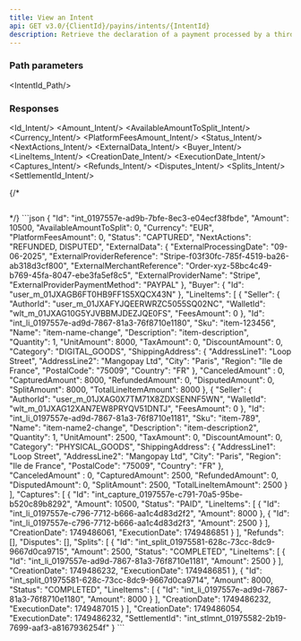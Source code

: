 ```yaml
---
title: View an Intent
api: GET v3.0/{ClientId}/payins/intents/{IntentId}
description: Retrieve the declaration of a payment processed by a third-party PSP
---
```





### Path parameters

<IntentId_Path/>

### Responses

<AccordionGroup>
<Accordion title="200 - Response parameters" defaultOpen>

<Id_Intent/>
<Amount_Intent/>
<AvailableAmountToSplit_Intent/>
<Currency_Intent/>
<PlatformFeesAmount_Intent/>
<Status_Intent/>
<NextActions_Intent/>
<ExternalData_Intent/>
<Buyer_Intent/>
<LineItems_Intent/>
<CreationDate_Intent/>
<ExecutionDate_Intent/>
<Captures_Intent/>
<Refunds_Intent/>
<Disputes_Intent/>
<Splits_Intent/>
<SettlementId_Intent/>

</Accordion>
</AccordionGroup>

{/* <AccordionGroup>
<Accordion title="400 - ">
```json

```
</Accordion>
</AccordionGroup> */}

<ResponseExample>
```json
{
    "Id": "int_0197557e-ad9b-7bfe-8ec3-e04ecf38fbde",
    "Amount": 10500,
    "AvailableAmountToSplit": 0,
    "Currency": "EUR",
    "PlatformFeesAmount": 0,
    "Status": "CAPTURED",
    "NextActions": "REFUNDED, DISPUTED",
    "ExternalData": {
        "ExternalProcessingDate": "09-06-2025",
        "ExternalProviderReference": "Stripe-f03f30fc-785f-4519-ba26-ab318d3cf800",
        "ExternalMerchantReference": "Order-xyz-58bc4c49-b769-45fa-8047-ebe3fa5ef8c5",
        "ExternalProviderName": "Stripe",
        "ExternalProviderPaymentMethod": "PAYPAL"
    },
    "Buyer": {
        "Id": "user_m_01JXAGB6FT0HB9FF1S5XQCX43N"
    },
    "LineItems": [
        {
            "Seller": {
                "AuthorId": "user_m_01JXAFYJQEERWRZC5055SQ02NC",
                "WalletId": "wlt_m_01JXAG10G5YJVBBMJDEZJQE0FS",
                "FeesAmount": 0
            },
            "Id": "int_li_0197557e-ad9d-7867-81a3-76f8710e1180",
            "Sku": "item-123456",
            "Name": "item-name-change",
            "Description": "item-description",
            "Quantity": 1,
            "UnitAmount": 8000,
            "TaxAmount": 0,
            "DiscountAmount": 0,
            "Category": "DIGITAL_GOODS",
            "ShippingAddress": {
                "AddressLine1": "Loop Street",
                "AddressLine2": "Mangopay Ltd",
                "City": "Paris",
                "Region": "Ile de France",
                "PostalCode": "75009",
                "Country": "FR"
            },
            "CanceledAmount" : 0,
            "CapturedAmount": 8000,
            "RefundedAmount": 0,
            "DisputedAmount": 0,
            "SplitAmount": 8000,
            "TotalLineItemAmount": 8000
        },
        {
            "Seller": {
                "AuthorId": "user_m_01JXAG0X7TM71X8ZDXSENNF5WN",
                "WalletId": "wlt_m_01JXAG12XAN7EW8PRYQV51DNTJ",
                "FeesAmount": 0
            },
            "Id": "int_li_0197557e-ad9d-7867-81a3-76f8710e1181",
            "Sku": "item-789",
            "Name": "item-name2-change",
            "Description": "item-description2",
            "Quantity": 1,
            "UnitAmount": 2500,
            "TaxAmount": 0,
            "DiscountAmount": 0,
            "Category": "PHYSICAL_GOODS",
            "ShippingAddress": {
                "AddressLine1": "Loop Street",
                "AddressLine2": "Mangopay Ltd",
                "City": "Paris",
                "Region": "Ile de France",
                "PostalCode": "75009",
                "Country": "FR"
            },
            "CanceledAmount" : 0,
            "CapturedAmount": 2500,
            "RefundedAmount": 0,
            "DisputedAmount": 0,
            "SplitAmount": 2500,
            "TotalLineItemAmount": 2500
        }
    ],
    "Captures": [
        {
            "Id": "int_capture_0197557e-c791-70a5-95be-b520c89b8292",
            "Amount": 10500,
            "Status": "PAID",
            "LineItems": [
                {
                    "Id": "int_li_0197557e-c796-7712-b666-aa1c4d83d2f2",
                    "Amount": 8000
                },
                {
                    "Id": "int_li_0197557e-c796-7712-b666-aa1c4d83d2f3",
                    "Amount": 2500
                }
            ],
            "CreationDate": 1749486061,
            "ExecutionDate": 1749486851
        }
    ],
    "Refunds": [],
    "Disputes": [],
    "Splits": [
        {
            "Id": "int_split_01975581-628c-73cc-8dc9-9667d0ca9715",
            "Amount": 2500,
            "Status": "COMPLETED",
            "LineItems": [
                {
                    "Id": "int_li_0197557e-ad9d-7867-81a3-76f8710e1181",
                    "Amount": 2500
                }
            ],
            "CreationDate": 1749486232,
            "ExecutionDate": 1749486851
        },
        {
            "Id": "int_split_01975581-628c-73cc-8dc9-9667d0ca9714",
            "Amount": 8000,
            "Status": "COMPLETED",
            "LineItems": [
                {
                    "Id": "int_li_0197557e-ad9d-7867-81a3-76f8710e1180",
                    "Amount": 8000
                }
            ],
            "CreationDate": 1749486232,
            "ExecutionDate": 1749487015
        }
    ],
    "CreationDate": 1749486054,
    "ExecutionDate": 1749486232,
    "SettlementId": "int_stlmnt_01975582-2b19-7699-aaf3-a8167936254f"
}
```
</ResponseExample>

<RequestExample>
<RestGetNoBody/>
</RequestExample>